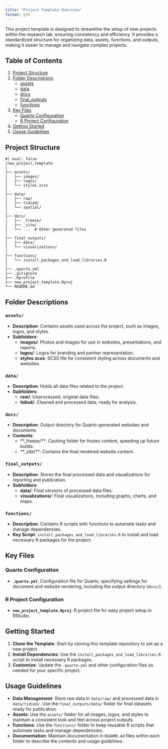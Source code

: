 ```yaml
---
title: "Project Template Overview"
format: gfm
---
```


This project template is designed to streamline the setup of new projects within the research lab, ensuring consistency and efficiency. It provides a standardized structure for organizing data, assets, functions, and outputs, making it easier to manage and navigate complex projects.

## Table of Contents

1. [Project Structure](#project-structure)
2. [Folder Descriptions](#folder-descriptions)
   - [assets](#assets)
   - [data](#data)
   - [docs](#docs)
   - [final_outputs](#final_outputs)
   - [functions](#functions)
3. [Key Files](#key-files)
   - [Quarto Configuration](#quarto-configuration)
   - [R Project Configuration](#r-project-configuration)
4. [Getting Started](#getting-started)
5. [Usage Guidelines](#usage-guidelines)

## Project Structure

```.python
#| eval: false
/new_project_template
│
├── assets/
│   ├── images/
│   ├── logos/
│   └── styles.scss
│
├── data/
│   ├── raw/
│   ├── tidied/
│   └── spatial/
│
├── docs/
│   ├── _freeze/
│   ├── _site/
│   └── ...  # Other generated files
│
├── final_outputs/
│   ├── data/
│   └── visualizations/
│
├── functions/
│   └── install_packages_and_load_libraries.R
│
├── .quarto.yml
├── .gitignore
├── .Rprofile
├── new_project_template.Rproj
└── README.md
```

## Folder Descriptions

### `assets/`

- **Description**: Contains assets used across the project, such as images, logos, and styles.
- **Subfolders**:
  - **images/**: Photos and images for use in websites, presentations, and reports.
  - **logos/**: Logos for branding and partner representation.
  - **styles.scss**: SCSS file for consistent styling across documents and websites.

### `data/`

- **Description**: Holds all data files related to the project.
- **Subfolders**:
  - **raw/**: Unprocessed, original data files.
  - **tidied/**: Cleaned and processed data, ready for analysis.

### `docs/`

- **Description**: Output directory for Quarto-generated websites and documents.
- **Contents**:
  - **_freeze/**: Caching folder for frozen content, speeding up future builds.
  - **_site/**: Contains the final rendered website content.

### `final_outputs/`

- **Description**: Stores the final processed data and visualizations for reporting and publication.
- **Subfolders**:
  - **data/**: Final versions of processed data files.
  - **visualizations/**: Final visualizations, including graphs, charts, and maps.

### `functions/`

- **Description**: Contains R scripts with functions to automate tasks and manage dependencies.
- **Key Script**: `install_packages_and_load_libraries.R` to install and load necessary R packages for the project.

## Key Files

### Quarto Configuration

- **`.quarto.yml`**: Configuration file for Quarto, specifying settings for document and website rendering, including the output directory (`docs/`).

### R Project Configuration

- **`new_project_template.Rproj`**: R project file for easy project setup in RStudio.

## Getting Started

1. **Clone the Template**: Start by cloning this template repository to set up a new project.
2. **Install Dependencies**: Use the `install_packages_and_load_libraries.R` script to install necessary R packages.
3. **Customize**: Update the `.quarto.yml` and other configuration files as needed for your specific project.

## Usage Guidelines

- **Data Management**: Store raw data in `data/raw/` and processed data in `data/tidied/`. Use the `final_outputs/data/` folder for final datasets ready for publication.
- **Assets**: Use the `assets/` folder for all images, logos, and styles to maintain a consistent look and feel across project outputs.
- **Functions**: Use the `functions/` folder to keep reusable R scripts that automate tasks and manage dependencies.
- **Documentation**: Maintain documentation in `README.md` files within each folder to describe the contents and usage guidelines.
